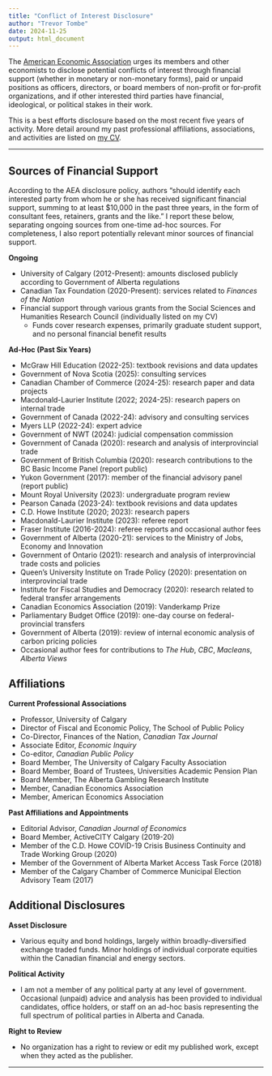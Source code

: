 ```yaml
---
title: "Conflict of Interest Disclosure"
author: "Trevor Tombe"
date: 2024-11-25
output: html_document
---
```


The [American Economic Association](https://www.aeaweb.org/journals/policies/disclosure-policy) urges its members and other economists to disclose potential conflicts of interest through financial support (whether in monetary or non-monetary forms), paid or unpaid positions as officers, directors, or board members of non-profit or for-profit organizations, and if other interested third parties have financial, ideological, or political stakes in their work.

This is a best efforts disclosure based on the most recent five years of activity. More detail around my past professional affiliations, associations, and activities are listed on [my CV](https://www.trevortombe.com/files/CV.pdf).

---

## Sources of Financial Support

According to the AEA disclosure policy, authors "should identify each interested party from whom he or she has received significant financial support, summing to at least $10,000 in the past three years, in the form of consultant fees, retainers, grants and the like." I report these below, separating ongoing sources from one-time ad-hoc sources. For completeness, I also report potentially relevant minor sources of financial support.

**Ongoing**

- University of Calgary (2012-Present): amounts disclosed publicly according to Government of Alberta regulations
- Canadian Tax Foundation (2020-Present): services related to *Finances of the Nation*
- Financial support through various grants from the Social Sciences and Humanities Research Council (individually listed on my CV)
  - Funds cover research expenses, primarily graduate student support, and no personal financial benefit results

**Ad-Hoc (Past Six Years)**

- McGraw Hill Education (2022-25): textbook revisions and data updates
- Government of Nova Scotia (2025): consulting services
- Canadian Chamber of Commerce (2024-25): research paper and data projects
- Macdonald-Laurier Institute (2022; 2024-25): research papers on internal trade
- Government of Canada (2022-24): advisory and consulting services
- Myers LLP (2022-24): expert advice
- Government of NWT (2024): judicial compensation commission
- Government of Canada (2020): research and analysis of interprovincial trade
- Government of British Columbia (2020): research contributions to the BC Basic Income Panel (report public)
- Yukon Government (2017): member of the financial advisory panel (report public)
- Mount Royal University (2023): undergraduate program review
- Pearson Canada (2023-24): textbook revisions and data updates
- C.D. Howe Institute (2020; 2023): research papers
- Macdonald-Laurier Institute (2023): referee report
- Fraser Institute (2016-2024): referee reports and occasional author fees
- Government of Alberta (2020-21): services to the Ministry of Jobs, Economy and Innovation
- Government of Ontario (2021): research and analysis of interprovincial trade costs and policies
- Queen's University Institute on Trade Policy (2020): presentation on interprovincial trade
- Institute for Fiscal Studies and Democracy (2020): research related to federal transfer arrangements
- Canadian Economics Association (2019): Vanderkamp Prize
- Parliamentary Budget Office (2019): one-day course on federal-provincial transfers
- Government of Alberta (2019): review of internal economic analysis of carbon pricing policies
- Occasional author fees for contributions to *The Hub*, *CBC*, *Macleans*, *Alberta Views*

## Affiliations

**Current Professional Associations**

- Professor, University of Calgary
- Director of Fiscal and Economic Policy, The School of Public Policy
- Co-Director, Finances of the Nation, *Canadian Tax Journal*
- Associate Editor, *Economic Inquiry*
- Co-editor, *Canadian Public Policy*
- Board Member, The University of Calgary Faculty Association
- Board Member, Board of Trustees, Universities Academic Pension Plan
- Board Member, The Alberta Gambling Research Institute
- Member, Canadian Economics Association
- Member, American Economics Association

**Past Affiliations and Appointments**

- Editorial Advisor, *Canadian Journal of Economics*
- Board Member, ActiveCITY Calgary (2019-20)
- Member of the C.D. Howe COVID-19 Crisis Business Continuity and Trade Working Group (2020)
- Member of the Government of Alberta Market Access Task Force (2018)
- Member of the Calgary Chamber of Commerce Municipal Election Advisory Team (2017)

## Additional Disclosures

**Asset Disclosure**

- Various equity and bond holdings, largely within broadly-diversified exchange traded funds. Minor holdings of individual corporate equities within the Canadian financial and energy sectors.

**Political Activity**

- I am not a member of any political party at any level of government. Occasional (unpaid) advice and analysis has been provided to individual candidates, office holders, or staff on an ad-hoc basis representing the full spectrum of political parties in Alberta and Canada.

**Right to Review**

- No organization has a right to review or edit my published work, except when they acted as the publisher.

---



